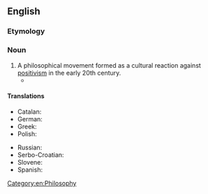 ==English==
{{wikipedia}}

===Etymology===
{{suffix|en|irrational|ism}}

===Noun===
{{en-noun|~}}

# A philosophical movement formed as a cultural reaction against [[positivism]] in the early 20th century.
#* {{quote-book|en |year=1964 |title=Cross Currents of Psychiatry and Catholic Morality |author=|page=351|ISBN=|passage=Finally, with good reason, this psychology aims to be a psychology of a purely empiriological type. It is pervaded and overwhelmed on every side, however, by a pseudometaphysics of the most vulgar character, which Freud is all the less anxious to dispense iwth as he imagines he has no philosophy or metaphysics at all. I say pseudometaphysics of the most vulgar type, because it combines all the prejudices of deterministic, mechanistic scientism with all the prejudices of '''irrationalism'''. }}

====Translations====
{{trans-top|philosophical movement}}
* Catalan: {{t|ca|irracionalisme|m}}
* German: {{t|de|Irrationalismus|m}}
* Greek: {{t+|el|ιρασιοναλισμός|m}}
* Polish: {{t|pl|irracjonalizm|m}}
{{trans-mid}}
* Russian: {{t+|ru|иррационали́зм|m}}
* Serbo-Croatian: {{t+|sh|iracionalizam|m}}
* Slovene: {{t|sl|iracionalizem|m}}
* Spanish: {{t|es|irracionalismo|m}}
{{trans-bottom}}

[[Category:en:Philosophy]]
